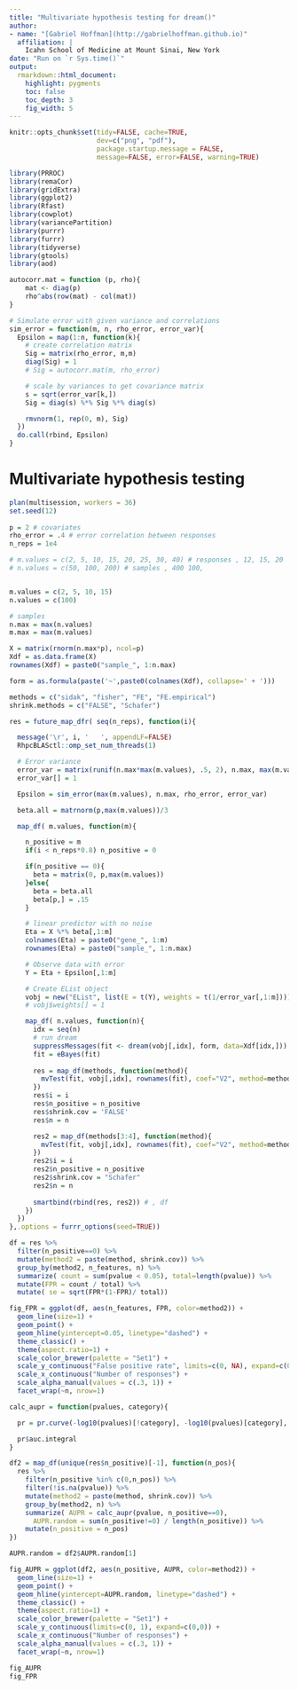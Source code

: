 ```yaml
---
title: "Multivariate hypothesis testing for dream()"
author:
- name: "[Gabriel Hoffman](http://gabrielhoffman.github.io)"
  affiliation: | 
    Icahn School of Medicine at Mount Sinai, New York
date: "Run on `r Sys.time()`"
output:
  rmarkdown::html_document:
    highlight: pygments
    toc: false
    toc_depth: 3
    fig_width: 5
---
```


<!---
cd /Users/gabrielhoffman/workspace/repos/crumblr_analysis/simulations
R

rmarkdown::render('test_mvTest.Rmd')

cd /sc/arion/projects/CommonMind/hoffman/crumblr_analysis/simulations
R
system("ml git; git pull"); rmarkdown::render("test_mvTest.Rmd");

# disable X11

ssh -x sklar1

# https://hoffmg01.hpc.mssm.edu/crumblr_analysis/simulations/test_mvTest.html



--->

```r
knitr::opts_chunk$set(tidy=FALSE, cache=TRUE,
                      dev=c("png", "pdf"),
                      package.startup.message = FALSE,
                      message=FALSE, error=FALSE, warning=TRUE)
```	





```r
library(PRROC)
library(remaCor)
library(gridExtra)
library(ggplot2)
library(Rfast)
library(cowplot)
library(variancePartition)
library(purrr)
library(furrr)
library(tidyverse)
library(gtools)
library(aod)

autocorr.mat = function (p, rho){
    mat <- diag(p)
    rho^abs(row(mat) - col(mat))
}

# Simulate error with given variance and correlations
sim_error = function(m, n, rho_error, error_var){
  Epsilon = map(1:n, function(k){
    # create correlation matrix
    Sig = matrix(rho_error, m,m)
    diag(Sig) = 1
    # Sig = autocorr.mat(m, rho_error)

    # scale by variances to get covariance matrix
    s = sqrt(error_var[k,])
    Sig = diag(s) %*% Sig %*% diag(s)

    rmvnorm(1, rep(0, m), Sig)
  })
  do.call(rbind, Epsilon)
}
```

<!---
Simulation with 200 samples, 2-12 responses, 1e6 replicates, effect sizes of 0.8 shared across responses, heteroskedastic mearsurement error, and an error correlation between response variables of 0.8. 
--->

# Multivariate hypothesis testing
```r
plan(multisession, workers = 36)
set.seed(12)
 
p = 2 # covariates
rho_error = .4 # error correlation between responses
n_reps = 1e4

# m.values = c(2, 5, 10, 15, 20, 25, 30, 40) # responses , 12, 15, 20  5,
# n.values = c(50, 100, 200) # samples , 400 100,


m.values = c(2, 5, 10, 15) 
n.values = c(100) 

# samples
n.max = max(n.values)
m.max = max(m.values)

X = matrix(rnorm(n.max*p), ncol=p)
Xdf = as.data.frame(X)
rownames(Xdf) = paste0("sample_", 1:n.max)

form = as.formula(paste('~',paste0(colnames(Xdf), collapse=' + ')))

methods = c("sidak", "fisher", "FE", "FE.empirical") 
shrink.methods = c("FALSE", "Schafer")

res = future_map_dfr( seq(n_reps), function(i){

  message('\r', i, '   ', appendLF=FALSE)
  RhpcBLASctl::omp_set_num_threads(1)

  # Error variance
  error_var = matrix(runif(n.max*max(m.values), .5, 2), n.max, max(m.values))
  error_var[] = 1

  Epsilon = sim_error(max(m.values), n.max, rho_error, error_var)

  beta.all = matrnorm(p,max(m.values))/3

  map_df( m.values, function(m){

    n_positive = m
    if(i < n_reps*0.8) n_positive = 0

    if(n_positive == 0){
      beta = matrix(0, p,max(m.values))
    }else{    
      beta = beta.all
      beta[p,] = .15
    }

    # linear predictor with no noise
    Eta = X %*% beta[,1:m]
    colnames(Eta) = paste0("gene_", 1:m)
    rownames(Eta) = paste0("sample_", 1:n.max)

    # Observe data with error
    Y = Eta + Epsilon[,1:m]

    # Create EList object
    vobj = new("EList", list(E = t(Y), weights = t(1/error_var[,1:m])))
    # vobj$weights[] = 1

    map_df( n.values, function(n){
      idx = seq(n)
      # run dream
      suppressMessages(fit <- dream(vobj[,idx], form, data=Xdf[idx,]))
      fit = eBayes(fit)
      
      res = map_df(methods, function(method){
        mvTest(fit, vobj[,idx], rownames(fit), coef="V2", method=method, shrink.cov="FALSE", n.mc.samples=1e3)
      })
      res$i = i
      res$n_positive = n_positive
      res$shrink.cov = 'FALSE'
      res$n = n

      res2 = map_df(methods[3:4], function(method){
        mvTest(fit, vobj[,idx], rownames(fit), coef="V2", method=method, shrink.cov=TRUE, n.mc.samples=1e3)
      })
      res2$i = i
      res2$n_positive = n_positive
      res2$shrink.cov = "Schafer"
      res2$n = n
            
      smartbind(rbind(res, res2)) # , df
    })
  })
},.options = furrr_options(seed=TRUE))
```


```r
df = res %>%
  filter(n_positive==0) %>%  
  mutate(method2 = paste(method, shrink.cov)) %>%
  group_by(method2, n_features, n) %>%
  summarize( count = sum(pvalue < 0.05), total=length(pvalue)) %>%
  mutate(FPR = count / total) %>%
  mutate( se = sqrt(FPR*(1-FPR)/ total))

fig_FPR = ggplot(df, aes(n_features, FPR, color=method2)) +
  geom_line(size=1) + 
  geom_point() +
  geom_hline(yintercept=0.05, linetype="dashed") +
  theme_classic() +
  theme(aspect.ratio=1) +
  scale_color_brewer(palette = "Set1") +
  scale_y_continuous("False positive rate", limits=c(0, NA), expand=c(0,0)) +
  scale_x_continuous("Number of responses") +
  scale_alpha_manual(values = c(.3, 1)) +
  facet_wrap(~n, nrow=1)
```





```r
calc_aupr = function(pvalues, category){

  pr = pr.curve(-log10(pvalues)[!category], -log10(pvalues)[category], rand.compute=TRUE, curve=TRUE)

  pr$auc.integral
}

df2 = map_df(unique(res$n_positive)[-1], function(n_pos){
  res %>%
    filter(n_positive %in% c(0,n_pos)) %>%
    filter(!is.na(pvalue)) %>%
    mutate(method2 = paste(method, shrink.cov)) %>%
    group_by(method2, n) %>%
    summarize( AUPR = calc_aupr(pvalue, n_positive==0), 
      AUPR.random = sum(n_positive!=0) / length(n_positive)) %>% 
    mutate(n_positive = n_pos)
}) 

AUPR.random = df2$AUPR.random[1]

fig_AUPR = ggplot(df2, aes(n_positive, AUPR, color=method2)) +
  geom_line(size=1) + 
  geom_point() +
  geom_hline(yintercept=AUPR.random, linetype="dashed") +
  theme_classic() +
  theme(aspect.ratio=1) +
  scale_color_brewer(palette = "Set1") +
  scale_y_continuous(limits=c(0, 1), expand=c(0,0)) +
  scale_x_continuous("Number of responses") +
  scale_alpha_manual(values = c(.3, 1)) +
  facet_wrap(~n, nrow=1)
```

```r
fig_AUPR
fig_FPR
```


<!---


system("ml git; git pull"); rmarkdown::render("test_mvTest.Rmd");



--->






